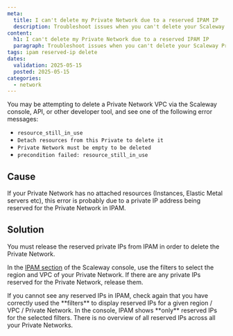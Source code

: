 ```yaml
---
meta:
  title: I can't delete my Private Network due to a reserved IPAM IP
  description: Troubleshoot issues when you can't delete your Scaleway Private Network due to a reserved IP address in IPAM.
content:
  h1: I can't delete my Private Network due to a reserved IPAM IP
  paragraph: Troubleshoot issues when you can't delete your Scaleway Private Network due to a reserved IP address in IPAM.
tags: ipam reserved-ip delete
dates:
  validation: 2025-05-15
  posted: 2025-05-15
categories:
  - network
---
```



You may be attempting to delete a Private Network VPC via the Scaleway console, API, or other developer tool, and see one of the following error messages:

- `resource_still_in_use`
- `Detach resources from this Private to delete it`
- `Private Network must be empty to be deleted`
- `precondition failed: resource_still_in_use`

## Cause

If your Private Network has no attached resources (Instances, Elastic Metal servers etc), this error is probably due to a private IP address being reserved for the Private Network in IPAM.

## Solution

You must release the reserved private IPs from IPAM in order to delete the Private Network.

In the [IPAM section](https://console.scaleway.com/ipam/) of the Scaleway console, use the filters to select the region and VPC of your Private Network. If there are any private IPs reserved for the Private Network, release them.

<Lightbox image={image} alt="A screenshot of the Scaleway console highlights the three dot menu next to a reserved private IP address in IPAM, with the 'Release IP' action" />

<Message type="tip">
If you cannot see any reserved IPs in IPAM, check again that you have correctly used the **filters** to display reserved IPs for a given region / VPC / Private Network. In the console, IPAM shows **only** reserved IPs for the selected filters. There is no overview of all reserved IPs across all your Private Networks.
</Message>
